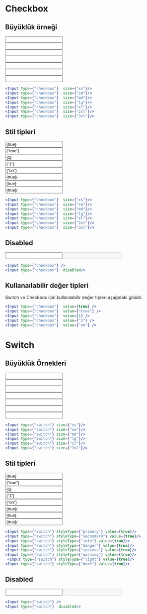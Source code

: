 
<Meta title="Form/Input/CheckBox - Switch/Örnekler" />

# Checkbox

## Büyüklük örneği
<div style={{display:"flex",flexDirection:"row",alignItems:"center",flexWrap:"wrap"}}>
    <div style={{margin:"5px"}}>
        <Input type={"checkbox"}  size={"xs"}/>
    </div>
    <div style={{margin:"5px"}}>
        <Input type={"checkbox"}  size={"sm"}/>
    </div>
    <div style={{margin:"5px"}}>
        <Input type={"checkbox"}  size={"md"}/>
    </div>
    <div style={{margin:"5px"}}>
        <Input type={"checkbox"}  size={"lg"}/>
    </div>
    <div style={{margin:"5px"}}>
        <Input type={"checkbox"}  size={"xl"}/>
    </div>
    <div style={{margin:"5px"}}>
        <Input type={"checkbox"}  size={"2xl"}/>
    </div>
    <div style={{margin:"5px"}}>
        <Input type={"checkbox"}  size={"3xl"}/>
    </div>
</div>

```jsx
<Input type={"checkbox"}  size={"xs"}/>
<Input type={"checkbox"}  size={"sm"}/>
<Input type={"checkbox"}  size={"md"}/>
<Input type={"checkbox"}  size={"lg"}/>
<Input type={"checkbox"}  size={"xl"}/>
<Input type={"checkbox"}  size={"2xl"}/>
<Input type={"checkbox"}  size={"3xl"}/>
```
## Stil tipleri
<div style={{display:"flex",flexDirection:"row",alignItems:"center",flexWrap:"wrap"}} className={"h-min"}>
    <div className={"!mr-4"}>
        <Input type={"checkbox"} styleType={"primary"} value={true} />
    </div>
    <div className={"!mr-4"}>
        <Input type={"checkbox"} styleType={"secondary"} value={"true"} />
    </div>
    <div className={"!mr-4"}>
        <Input type={"checkbox"} styleType={"info"} value={1} />
    </div>
    <div className={"!mr-4"}>
        <Input type={"checkbox"} styleType={"danger"} value={"1"} />
    </div>
    <div className={"!mr-4"}>
        <Input type={"checkbox"} styleType={"success"} value={"on"} />
    </div>
    <div className={"!mr-4"}>
        <Input type={"checkbox"} styleType={"warning"} value={true}/>
    </div>
    <div className={"!mr-4"}>
        <Input type={"checkbox"} styleType={"light"} value={true} />
    </div>
    <div className={"!mr-4"}>
        <Input type={"checkbox"} styleType={"dark"} value={true}/>
    </div>

</div>

```jsx
<Input type={"checkbox"}  size={"xs"}/>
<Input type={"checkbox"}  size={"sm"}/>
<Input type={"checkbox"}  size={"md"}/>
<Input type={"checkbox"}  size={"lg"}/>
<Input type={"checkbox"}  size={"xl"}/>
<Input type={"checkbox"}  size={"2xl"}/>
<Input type={"checkbox"}  size={"3xl"}/>
```

## Disabled
<div className={"flex flex-row gap-3"}>
    <Input type={"checkbox"}  />
    <Input type={"checkbox"} disabled/>
</div>

```jsx
<Input type={"checkbox"} />
<Input type={"checkbox"}  disabled/>
```


## Kullanaılabilir değer tipleri
Switch ve Checkbox için kullanılabilir değer tipleri aşağıdaki gibidir.

```jsx
<Input type={"checkbox"}  value={true} />
<Input type={"checkbox"}  value={"true"} />
<Input type={"checkbox"}  value={1} />
<Input type={"checkbox"}  value={"1"} />
<Input type={"checkbox"}  value={"on"} />
```

# Switch

## Büyüklük Örnekleri
<div style={{display:"flex",flexDirection:"row",alignItems:"center",flexWrap:"wrap"}} className={"h-min"}>
    <div className={"!mr-4"}>
        <Input type={"switch"} size={"xs"}/>
    </div>
    <div className={"!mr-5"}>
        <Input type={"switch"} size={"sm"}/>
    </div>
    <div className={"!mr-6"}>
        <Input type={"switch"} size={"md"}/>
    </div>
    <div className={"!mr-7"}>
        <Input type={"switch"} size={"lg"}/>
    </div>
    <div className={"!mr-10"}>
        <Input type={"switch"} size={"xl"}/>
    </div>
    <div className={"!mr-14"}>
        <Input type={"switch"} size={"2xl"}/>
    </div>
    <div className={"!mr-16"}>
        <Input type={"switch"} size={"3xl"}/>
    </div>
</div>

```jsx
<Input type={"switch"} size={"xs"}/>
<Input type={"switch"} size={"sm"}/>
<Input type={"switch"} size={"md"}/>
<Input type={"switch"} size={"lg"}/>
<Input type={"switch"} size={"xl"}/>
<Input type={"switch"} size={"2xl"}/>

```
## Stil tipleri
<div style={{display:"flex",flexDirection:"row",alignItems:"center",flexWrap:"wrap"}} className={"h-min"}>
    <div className={"!mr-4"}>
        <Input type={"switch"} styleType={"primary"} value={true} />
    </div>
    <div className={"!mr-4"}>
        <Input type={"switch"} styleType={"secondary"} value={"true"} />
    </div>
    <div className={"!mr-4"}>
        <Input type={"switch"} styleType={"info"} value={1} />
    </div>
    <div className={"!mr-4"}>
        <Input type={"switch"} styleType={"danger"} value={"1"} />
    </div>
    <div className={"!mr-4"}>
        <Input type={"switch"} styleType={"success"} value={"on"} />
    </div>
    <div className={"!mr-4"}>
        <Input type={"switch"} styleType={"warning"} value={true}/>
    </div>
    <div className={"!mr-4"}>
        <Input type={"switch"} styleType={"light"} value={true} />
    </div>
    <div className={"!mr-4"}>
        <Input type={"switch"} styleType={"dark"} value={true}/>
    </div>

</div>

```jsx
<Input type={"switch"} styleType={"primary"} value={true}/>
<Input type={"switch"} styleType={"secondary"} value={true}/>
<Input type={"switch"} styleType={"info"} value={true}/>
<Input type={"switch"} styleType={"danger"} value={true}/>
<Input type={"switch"} styleType={"success"} value={true}/>
<Input type={"switch"} styleType={"warning"} value={true}/>
 <Input type={"switch"} styleType={"light"} value={true}/>
<Input type={"switch"} styleType={"dark"} value={true}/>

```

## Disabled
<div className={"flex flex-row gap-3"}>
    <Input type={"switch"}  />
    <Input type={"switch"} disabled/>
</div>

```jsx
<Input type={"switch"} />
<Input type={"switch"}  disabled/>
```
